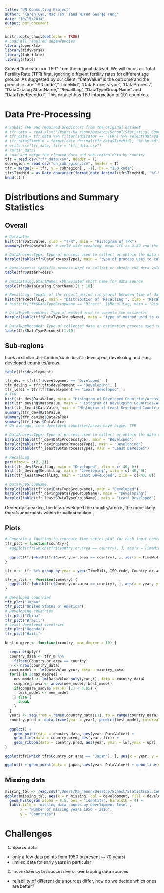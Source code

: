 ```yaml
---
title: "UN Consulting Project"
author: "Karen Cao, Mac Tan, Tana Wuren George Yang"
date: "10/15/2018"
output: pdf_document
---
```


```r
knitr::opts_chunk$set(echo = TRUE)
# Load all required dependencies
library(openxlsx)
library(tidyverse)
library(lubridate)
library(stats)
```

Subset "Indicator == TFR" from the original dataset. We will focus on Total Fertility Rate (TFR) first, ignoring different fertility rates for different age groups. As suggested by our client, "DataValue" is the outcome and the predictors are "ISO.code"," TimeMid", "DataProcessType", "DataProcess", "DataCatalog ShortName," "RecallLag", "DataTypeGroupName" and "DataTypeRecoded". This dataset has TFR information of 201 countries.  

# Data Pre-Processing

```r
# Subset TFR and required predictors from the original dataset
# tfr_data = read.xlsx("/Users/Ka_rennn/Desktop/School/Statistical Conulting/Data/UNPD_WFD_2017_FERTILITY_EmpiricalData.xlsx", sheet = 3)
# tfr_data = tfr_data %>% filter(Indicator == "TFR") %>% select(DataValue, ISO.code, Country.or.area, TimeMid, DataProcessType, DataProcess, DataCatalog.ShortName, RecallLag, DataTypeGroupName, DataTypeRecoded) %>% arrange(ISO.code, TimeMid)
# tfr_data$TimeMid = format(date_decimal(tfr_data$TimeMid), "%Y-%m-%d") # formate time variable
# write.csv(tfr_data, file = "tfr_data.csv")
# rm(tfr_data)
# Load and merge the cleaned data and sub-region data by country
tfr = read.csv("tfr_data.csv", header = T)
subregion = read.csv("un_subregion.csv", header = T)
tfr = merge(x = tfr, y = subregion[ , -1], by = "ISO.code")
tfr$TimeMid = as.Date.character(format(date_decimal(tfr$TimeMid), "%Y-%m-%d"))
head(tfr)
```

# Distributions and Summary Statistics

## Overall

```r
# DataValue
hist(tfr$DataValue, xlab = "TFR", main = "Histogram of TFR")
summary(tfr$DataValue) # world-wide speaking, mean TFR is 3.57 and the median is around 3
```

```r
# DataProcessType: Type of process used to collect or obtain the data values
barplot(table(tfr$DataProcessType), main = "type of process used to collect the data") # Register, Estimate, Survey and Census are the most popular types of data process
```

```r
# DataProcess: Specific process used to collect or obtain the data values (e.g., specific international data collection program)
table(tfr$DataProcess)
```

```r
# DataCatalog.ShortName: Abbreviated short name for data source
table(tfr$DataCatalog.ShortName)[1 : 10]
```

```r
# RecallLag: Length of the recall period (in years) between time of data collection (FieldWorkMiddle) and the mid-reference date for the data value (TimeMid)
hist(tfr$RecallLag, main = "Distribution of 'RecallLag'", xlab = "RecallLag")
# hist(tfr[tfr$DataTypeGroupName == "Direct", ]$RecallLag, main = "Distribution of 'RecallLag' for Direct method", xlab = "RecallLag") # direct method has smaller "RecallLag"
```

```r
# DataTypeGroupName: Type of method used to compute the estimates 
barplot(table(tfr$DataTypeGroupName), main = "type of method used to compute the estimates") # most estimates were calculated using direct method
```

```r
# DataTypeRecoded: Type of collected data or estimation process used to derive the data value (i.e., defining whether data are from direct, retrospective or indirect method).
table(tfr$DataTypeRecoded)[1:10]
```

## Sub-regions

Look at similar distribution/statistics for developed, developing and least developed countries/areas. 

```r
table(tfr$development)
```

```r
tfr_dev = tfr[tfr$development == "Developed", ]
tfr_deving = tfr[tfr$development == "Developing", ]
tfr_least = tfr[tfr$development == "Least developed", ]
# TFR
hist(tfr_dev$DataValue, main = "Histogram of Developed Countries/Areas", xlab = "TFR")
hist(tfr_deving$DataValue, main = "Histogram of Developing Countries/Areas", xlab = "TFR")
hist(tfr_least$DataValue, main = "Histogram of Least Developed Countries/Areas", xlab = "TFR")
summary(tfr_dev$DataValue) 
summary(tfr_deving$DataValue)
summary(tfr_least$DataValue)
# On average, less developed countries/areas have higher TFR
```

```r
# DataProcessType: Type of process used to collect or obtain the data values
barplot(table(tfr_dev$DataProcessType), main = "Developed") 
barplot(table(tfr_deving$DataProcessType), main = "Developing")
barplot(table(tfr_least$DataProcessType), main = "Least Develped") 
```

```r
# RecallLag
par(mfrow = c(2, 2))
hist(tfr_dev$RecallLag, main = "Developed", xlim = c(-40, 0))
hist(tfr_deving$RecallLag, main = "Developing", xlim = c(-40, 0))
hist(tfr_least$RecallLag, main = "Least Developed", xlim = c(-40, 0))
```

```r
# DataTypeGroupName
barplot(table(tfr_dev$DataTypeGroupName), main = "Developed")
barplot(table(tfr_deving$DataTypeGroupName), main = "Developing")
barplot(table(tfr_least$DataTypeGroupName), main = "Least Developed")
```
Generally speaking, the less developed the country/area is, the more likely there's uncertainty within its collected data. 

## Plots

```r
# Generate a function to genreate time series plot for each input contry
tfr_plot = function(country){
  #ggplot(tfr[which(tfr$Country.or.area == country), ], aes(x = TimeMid, y = DataValue, col = DataCatalog.ShortName)) + geom_point() + geom_line() + scale_x_date(date_labels = "%Y") + geom_smooth() + ggtitle(paste(country))
  
  ggplot(tfr[which(tfr$Country.or.area == country), ], aes(x = TimeMid, y = DataValue, col = DataTypeRecoded)) + geom_point() + geom_line() + scale_x_date(date_labels = "%Y") + geom_smooth() + ggtitle(paste(country))
}

tfr_m <- tfr %>% group_by(year = year(TimeMid), ISO.code, Country.or.area) %>% summarise(DataValue = mean(DataValue)) %>% arrange(ISO.code, year) %>% ungroup()

tfr_m_plot <- function(country) {
  ggplot(tfr[which(tfr$Country.or.area == country), ], aes(x = year, y = DataValue)) + geom_point() + geom_line() + scale_x_date(date_labels = "%Y") + geom_smooth() + ggtitle(paste(country))
}

# Developed countries
tfr_plot("Japan")
tfr_plot("United States of America")
# Developing countries
tfr_plot("China")
tfr_plot("Brazil")
# Least developed countries
tfr_plot("Uganda")
tfr_plot("Haiti")
```


```r
best_degree <- function(country, max_degree = 10) {
  
  require(dplyr)
  country_data <- tfr_m %>%
    filter(Country.or.area == country)
  n <- nrow(country_data)
  best_model <- lm(DataValue~year, data = country_data)
  for(i in 2:max_degree) {
    new_model <- lm(DataValue~poly(year,i), data = country_data)
    compare_anova <- anova(new_model, best_model)
    if(compare_anova$`Pr(>F)`[2] < 0.05) {
      best_model <- new_model
    } else {
      break
    }
  }
  year1 <- seq(from = range(country_data)[1], to = range(country_data)[2], by = 1)
  country.pred <- data.frame(year = year1, predict(best_model, interval = 'confidence'))
  
  ggplot() + 
    geom_point(data = country_data, aes(year, DataValue)) + 
    geom_line(data = country.pred, aes(year, fit)) + 
    geom_ribbon(data = country.pred, aes(year, ymin = lwr,ymax = upr), alpha = 0.4)
}

ggplot(tfr[which(tfr$Country.or.area == "Japan"), ], aes(x = year, y = DataValue)) + geom_point() + geom_line() + scale_x_date(date_labels = "%Y") + geom_smooth() + ggtitle(paste(country))

ggplot() + geom_point(data = japan, aes(year, DataValue)) + geom_line(data = country.pred, aes(year, fit)) + geom_ribbon(data = country.pred, aes(x = year, ymin = lwr,ymax = upr), alpha = 0.4)

```

## Missing data

```r
missing_tbl <- read.csv("/Users/Ka_rennn/Desktop/School/Statistical Consulting/Data/missing_tbl.csv")
ggplot(missing_tbl, aes(x = n_missing, col = development, fill = development)) +
  geom_histogram(alpha = 0.5, pos = "identity", binwidth = 4) +
  labs(title = "Missing data counts by development level", 
       x = "Number of missing years 1950 - 2016",
       y = "Countries")
```

# Challenges

1. Sparse data
* only a few data points from 1950 to present (~ 70 years)
* limited data for early years in particular

2. Inconsistency b/t successive or overlapping data sources
* reliability of different data sources differ, how do we decide which ones are better?